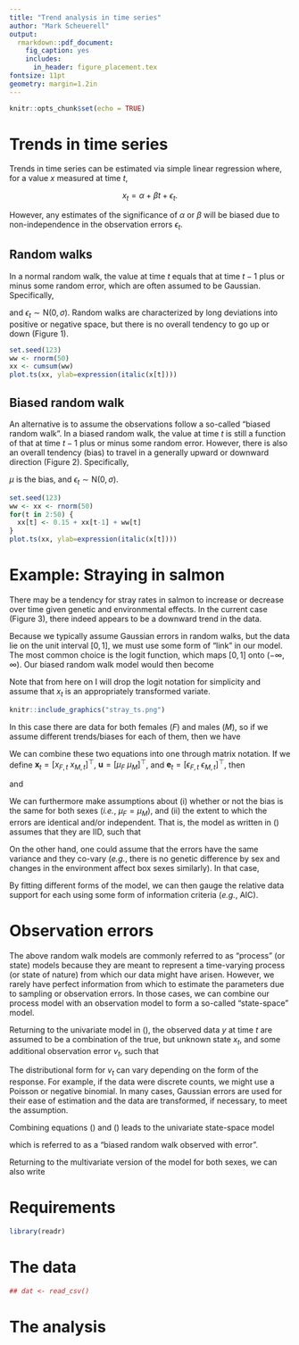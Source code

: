 ```yaml
---
title: "Trend analysis in time series"
author: "Mark Scheuerell"
output:
  rmarkdown::pdf_document:
    fig_caption: yes        
    includes:  
      in_header: figure_placement.tex
fontsize: 11pt
geometry: margin=1.2in
---
```


```r
knitr::opts_chunk$set(echo = TRUE)
```

# Trends in time series

Trends in time series can be estimated via simple linear regression where, for a value $x$ measured at time $t$,

$$
x_t = \alpha + \beta t + \epsilon_t.
$$

However, any estimates of the significance of $\alpha$ or $\beta$ will be biased due to non-independence in the observation errors $\epsilon_t$.

## Random walks

In a normal random walk, the value at time $t$ equals that at time $t-1$ plus or minus some random error, which are often assumed to be Gaussian. Specifically,

\begin{equation} \label{eqnRW}
x_t = x_{t-1} + \epsilon_t,
\end{equation}

and $\epsilon_t \sim \text{N}(0,\sigma)$. Random walks are characterized by long deviations into positive or negative space, but there is no overall tendency to go up or down (Figure 1).

\vspace{0.25in}

```r
set.seed(123)
ww <- rnorm(50)
xx <- cumsum(ww)
plot.ts(xx, ylab=expression(italic(x[t])))
```

## Biased random walk

An alternative is to assume the observations follow a so-called "biased random walk". In a biased random walk, the value at time $t$ is still a function of that at time $t-1$ plus or minus some random error. However, there is also an overall tendency (bias) to travel in a generally upward or downward direction (Figure 2). Specifically,

\begin{equation} \label{eqnBRW}
x_t = x_{t-1} + \mu + \epsilon_t,
\end{equation}

$\mu$ is the bias, and $\epsilon_t \sim \text{N}(0,\sigma)$.

\vspace{0.25in}

```r
set.seed(123)
ww <- xx <- rnorm(50)
for(t in 2:50) {
  xx[t] <- 0.15 + xx[t-1] + ww[t]
}
plot.ts(xx, ylab=expression(italic(x[t])))
```

# Example: Straying in salmon

There may be a tendency for stray rates in salmon to increase or decrease over time given genetic and environmental effects. In the current case (Figure 3), there indeed appears to be a downward trend in the data.

Because we typically assume Gaussian errors in random walks, but the data lie on the unit interval $[0,1]$, we must use some form of "link" in our model. The most common choice is the logit function, which maps $[0,1]$ onto $(-\infty, \infty)$. Our biased random walk model would then become

\begin{equation} \label{eqnLBRW}
\text{logit}(x_t) = \text{logit}(x_{t-1}) + \mu + \epsilon_t.
\end{equation}

Note that from here on I will drop the logit notation for simplicity and assume that $x_t$ is an appropriately transformed variate. 

```r
knitr::include_graphics("stray_ts.png")
```

In this case there are data for both females ($F$) and males ($M$), so if we assume different trends/biases for each of them, then we have

\begin{align} \label{eqnLBRWs}
x_{F,t} &= x_{F,t-1} + \mu_F + \epsilon_{F,t} \\
x_{M,t} &= x_{M,t-1} + \mu_M + \epsilon_{M,t}.
\end{align}

We can combine these two equations into one through matrix notation. If we define $\mathbf{x}_t = \left[x_{F,t} ~ x_{M,t}\right]^\top$, $\mathbf{u} = \left[\mu_F ~ \mu_M\right]^\top$, and $\mathbf{e}_t = \left[\epsilon_{F,t} ~ \epsilon_{M,t}\right]^\top$, then

\begin{equation} \label{eqnLBRWsM}
\mathbf{x}_t = \mathbf{x}_{t-1} + \mathbf{u}_t + \mathbf{e}_t
\end{equation}

and

\begin{equation} \label{eqnLBRWsE}
\mathbf{e}_t = \text{MVN}(\mathbf{0}, \mathbf{\Sigma}).
\end{equation}

We can furthermore make assumptions about (i) whether or not the bias is the same for both sexes (_i.e._, $\mu_F = \mu_M$), and (ii) the extent to which the errors are identical and/or independent. That is, the model as written in (\ref{eqnLBRWsE}) assumes that they are IID, such that

\begin{equation} \label{eqnSigma1}
\mathbf{\Sigma} = 
  \begin{bmatrix}
    \sigma_F & 0 \\
    0 & \sigma_M
  \end{bmatrix}.
\end{equation}

On the other hand, one could assume that the errors have the same variance and they co-vary (_e.g._, there is no genetic difference by sex and changes in the environment affect box sexes similarly). In that case,

\begin{equation} \label{eqnSigma2}
\mathbf{\Sigma} = 
  \begin{bmatrix}
    \sigma & \gamma \\
    \gamma & \sigma
  \end{bmatrix}.
\end{equation}

By fitting different forms of the model, we can then gauge the relative data support for each using some form of information criteria (_e.g._, AIC).

# Observation errors

The above random walk models are commonly referred to as "process" (or state) models because they are meant to represent a time-varying process (or state of nature) from which our data might have arisen. However, we rarely have perfect information from which to estimate the parameters due to sampling or observation errors. In those cases, we can combine our process model with an observation model to form a so-called "state-space" model.

Returning to the univariate model in (\ref{eqnBRW}), the observed data $y$ at time $t$ are assumed to be a combination of the true, but unknown state $x_t$, and some additional observation error $v_t$, such that

\begin{equation} \label{eqnBRWobs}
y_t = x_y + v_t.
\end{equation}

The distributional form for $v_t$ can vary depending on the form of the response. For example, if the data were discrete counts, we might use a Poisson or negative binomial. In many cases, Gaussian errors are used for their ease of estimation and the data are transformed, if necessary, to meet the assumption.

Combining equations (\ref{eqnBRW}) and (\ref{eqnBRWobs}) leads to the univariate state-space model

\begin{equation} \label{ssm} 
\begin{gathered}
  x_t = x_{t-1} + \mu + \epsilon_t \\
  y_t = x_t + v_t,
\end{gathered}
\end{equation}

which is referred to as a "biased random walk observed with error".

Returning to the multivariate version of the model for both sexes, we can also write

\begin{equation} \label{SSM}
  \begin{gathered}
    \mathbf{x}_t = \mathbf{x}_{t-1} + \mathbf{u} + \mathbf{e}_t\\
    \mathbf{y}_t = \mathbf{x}_t + \mathbf{v}_t
  \end{gathered}
\end{equation}



# Requirements

```r
library(readr)
```


# The data

```r
## dat <- read_csv()
```


# The analysis

```r

```

